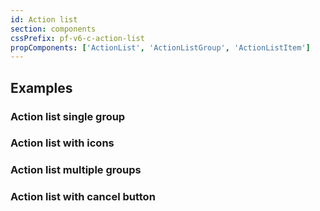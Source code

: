 ```yaml
---
id: Action list
section: components
cssPrefix: pf-v6-c-action-list
propComponents: ['ActionList', 'ActionListGroup', 'ActionListItem']
---
```



## Examples

### Action list single group



<LiveExample src={ActionListSingleGroup} />

### Action list with icons



<LiveExample src={ActionListWithIcons} />

### Action list multiple groups



<LiveExample src={ActionListMultipleGroups} />

### Action list with cancel button



<LiveExample src={ActionListWithCancelButton} />
